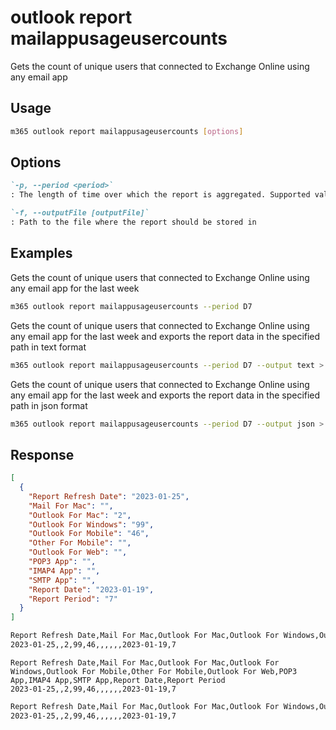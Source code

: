 
# outlook report mailappusageusercounts

Gets the count of unique users that connected to Exchange Online using any email app

## Usage

```sh
m365 outlook report mailappusageusercounts [options]
```

## Options

```md defintion-list
`-p, --period <period>`
: The length of time over which the report is aggregated. Supported values `D7`, `D30`, `D90`, `D180`.

`-f, --outputFile [outputFile]`
: Path to the file where the report should be stored in
```

<Global />

## Examples

Gets the count of unique users that connected to Exchange Online using any email app for the last week

```sh
m365 outlook report mailappusageusercounts --period D7
```

Gets the count of unique users that connected to Exchange Online using any email app for the last week and exports the report data in the specified path in text format

```sh
m365 outlook report mailappusageusercounts --period D7 --output text > "mailappusageusercounts.txt"
```

Gets the count of unique users that connected to Exchange Online using any email app for the last week and exports the report data in the specified path in json format

```sh
m365 outlook report mailappusageusercounts --period D7 --output json > "mailappusageusercounts.json"
```

## Response

<Tabs>
  <TabItem value="JSON">

  ```json
  [
    {
      "Report Refresh Date": "2023-01-25",
      "Mail For Mac": "",
      "Outlook For Mac": "2",
      "Outlook For Windows": "99",
      "Outlook For Mobile": "46",
      "Other For Mobile": "",
      "Outlook For Web": "",
      "POP3 App": "",
      "IMAP4 App": "",
      "SMTP App": "",
      "Report Date": "2023-01-19",
      "Report Period": "7"
    }
  ]
  ```

  </TabItem>
  <TabItem value="Text">

  ```txt
  Report Refresh Date,Mail For Mac,Outlook For Mac,Outlook For Windows,Outlook For Mobile,Other For Mobile,Outlook For Web,POP3 App,IMAP4 App,SMTP App,Report Date,Report Period
  2023-01-25,,2,99,46,,,,,,2023-01-19,7
  ```

  </TabItem>
  <TabItem value="CSV">

  ```csv
  Report Refresh Date,Mail For Mac,Outlook For Mac,Outlook For Windows,Outlook For Mobile,Other For Mobile,Outlook For Web,POP3 App,IMAP4 App,SMTP App,Report Date,Report Period
  2023-01-25,,2,99,46,,,,,,2023-01-19,7
  ```

  </TabItem>
  <TabItem value="Markdown">

  ```md
  Report Refresh Date,Mail For Mac,Outlook For Mac,Outlook For Windows,Outlook For Mobile,Other For Mobile,Outlook For Web,POP3 App,IMAP4 App,SMTP App,Report Date,Report Period
  2023-01-25,,2,99,46,,,,,,2023-01-19,7
  ```

  </TabItem>
</Tabs>

